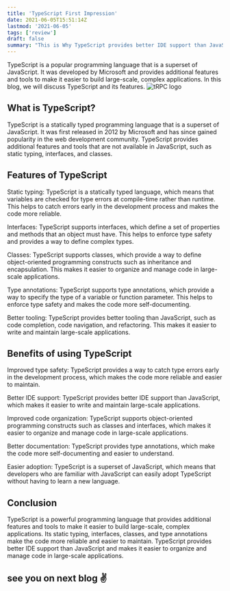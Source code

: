 ```yaml
---
title: 'TypeScript First Impression'
date: 2021-06-05T15:51:14Z
lastmod: '2021-06-05'
tags: ['review']
draft: false
summary: "This is Why TypeScript provides better IDE support than JavaScript"
---
```

TypeScript is a popular programming language that is a superset of JavaScript. It was developed by Microsoft and provides additional features and tools to make it easier to build large-scale, complex applications. In this blog, we will discuss TypeScript and its features.
![tRPC logo](https://i.ibb.co/yYNBJSX/Web-capture-17-5-2023-21537-www-google-com.jpg)
## What is TypeScript?
TypeScript is a statically typed programming language that is a superset of JavaScript. It was first released in 2012 by Microsoft and has since gained popularity in the web development community. TypeScript provides additional features and tools that are not available in JavaScript, such as static typing, interfaces, and classes.

## Features of TypeScript

Static typing: TypeScript is a statically typed language, which means that variables are checked for type errors at compile-time rather than runtime. This helps to catch errors early in the development process and makes the code more reliable.

Interfaces: TypeScript supports interfaces, which define a set of properties and methods that an object must have. This helps to enforce type safety and provides a way to define complex types.

Classes: TypeScript supports classes, which provide a way to define object-oriented programming constructs such as inheritance and encapsulation. This makes it easier to organize and manage code in large-scale applications.

Type annotations: TypeScript supports type annotations, which provide a way to specify the type of a variable or function parameter. This helps to enforce type safety and makes the code more self-documenting.

Better tooling: TypeScript provides better tooling than JavaScript, such as code completion, code navigation, and refactoring. This makes it easier to write and maintain large-scale applications.

## Benefits of using TypeScript

Improved type safety: TypeScript provides a way to catch type errors early in the development process, which makes the code more reliable and easier to maintain.

Better IDE support: TypeScript provides better IDE support than JavaScript, which makes it easier to write and maintain large-scale applications.

Improved code organization: TypeScript supports object-oriented programming constructs such as classes and interfaces, which makes it easier to organize and manage code in large-scale applications.

Better documentation: TypeScript provides type annotations, which make the code more self-documenting and easier to understand.

Easier adoption: TypeScript is a superset of JavaScript, which means that developers who are familiar with JavaScript can easily adopt TypeScript without having to learn a new language.

## Conclusion
TypeScript is a powerful programming language that provides additional features and tools to make it easier to build large-scale, complex applications. Its static typing, interfaces, classes, and type annotations make the code more reliable and easier to maintain. TypeScript provides better IDE support than JavaScript and makes it easier to organize and manage code in large-scale applications.
## see you on next blog ✌️